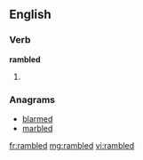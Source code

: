 ==English==

===Verb===
'''rambled'''

# {{past of|ramble}}

===Anagrams===
* [[blarmed#English|blarmed]]
* [[marbled#English|marbled]]

[[fr:rambled]]
[[mg:rambled]]
[[vi:rambled]]